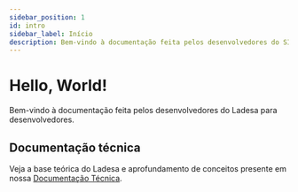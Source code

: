 ```yaml
---
sidebar_position: 1
id: intro
sidebar_label: Início
description: Bem-vindo à documentação feita pelos desenvolvedores do SISGHA / Ladesa para desenvolvedores.
---
```


# Hello, World!

Bem-vindo à documentação feita pelos desenvolvedores do Ladesa para desenvolvedores.

<div>

<LinkCard
  title="Sistemas do Ladesa"
  docId="developers-guide/ladesa-systems/first-steps"
  description="Veja os sistemas que constituem nossos projetos e aprenda como contribuir."
/>

<LinkCard
  title="Tutoriais Gerais"
  docId="developers-guide/tutorials/motivation"
  description="Aprenda conceitos e tecnologias com uma documentação preparada por nossa comunidade."
/>

</div>

## Documentação técnica

Veja a base teórica do Ladesa e aprofundamento de conceitos presente em nossa [Documentação Técnica](https://docs.google.com/document/d/1HB6QzwVzIVluIq6WzlZJ68DHcR_M7PNXsbHyp2g5BlU/edit?usp=sharing).
